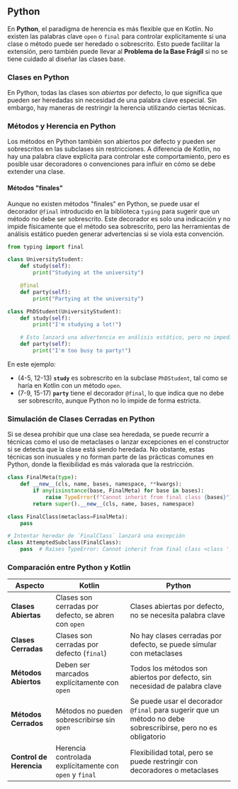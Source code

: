 

## Python

En **Python**, el paradigma de herencia es más flexible que en Kotlin. No existen las palabras clave `open` o `final` para controlar explícitamente si una clase o método puede ser heredado o sobrescrito. Esto puede facilitar la extensión, pero también puede llevar al **Problema de la Base Frágil** si no se tiene cuidado al diseñar las clases base.

### Clases en Python

En Python, todas las clases son *abiertas* por defecto, lo que significa que pueden ser heredadas sin necesidad de una palabra clave especial. Sin embargo, hay maneras de restringir la herencia utilizando ciertas técnicas.

### Métodos y Herencia en Python

Los métodos en Python también son abiertos por defecto y pueden ser sobrescritos en las subclases sin restricciones. A diferencia de Kotlin, no hay una palabra clave explícita para controlar este comportamiento, pero es posible usar decoradores o convenciones para influir en cómo se debe extender una clase.

#### Métodos "finales"

Aunque no existen métodos "finales" en Python, se puede usar el decorador `@final` introducido en la biblioteca `typing` para sugerir que un método no debe ser sobrescrito. Este decorador es solo una indicación y no impide físicamente que el método sea sobrescrito, pero las herramientas de análisis estático pueden generar advertencias si se viola esta convención.

```python showLineNumbers
from typing import final

class UniversityStudent:
    def study(self):
        print("Studying at the university")

    @final
    def party(self):
        print("Partying at the university")

class PhDStudent(UniversityStudent):
    def study(self):
        print("I'm studying a lot!")

    # Esto lanzará una advertencia en análisis estático, pero no impedirá la sobrescritura.
    def party(self):
        print("I'm too busy to party!")
```

En este ejemplo:
- (4-5, 12-13) **`study`** es sobrescrito en la subclase `PhDStudent`, tal como se haría en Kotlin con un método `open`.
- (7-9, 15-17) **`party`** tiene el decorador `@final`, lo que indica que no debe ser sobrescrito, aunque Python no lo impide de forma estricta.

### Simulación de Clases Cerradas en Python

Si se desea prohibir que una clase sea heredada, se puede recurrir a técnicas como el uso de metaclases o lanzar excepciones en el constructor si se detecta que la clase está siendo heredada. No obstante, estas técnicas son inusuales y no forman parte de las prácticas comunes en Python, donde la flexibilidad es más valorada que la restricción.

```python showLineNumbers
class FinalMeta(type):
    def __new__(cls, name, bases, namespace, **kwargs):
        if any(isinstance(base, FinalMeta) for base in bases):
            raise TypeError(f"Cannot inherit from final class {bases}")
        return super().__new__(cls, name, bases, namespace)

class FinalClass(metaclass=FinalMeta):
    pass

# Intentar heredar de `FinalClass` lanzará una excepción
class AttemptedSubclass(FinalClass):
    pass  # Raises TypeError: Cannot inherit from final class <class '__main__.FinalClass'>
```

### Comparación entre Python y Kotlin

| **Aspecto**                   | **Kotlin**                                       | **Python**                                       |
|-------------------------------|-------------------------------------------------|-------------------------------------------------|
| **Clases Abiertas**            | Clases son cerradas por defecto, se abren con `open` | Clases abiertas por defecto, no se necesita palabra clave |
| **Clases Cerradas**            | Clases son cerradas por defecto (`final`)       | No hay clases cerradas por defecto, se puede simular con metaclases |
| **Métodos Abiertos**           | Deben ser marcados explícitamente con `open`    | Todos los métodos son abiertos por defecto, sin necesidad de palabra clave |
| **Métodos Cerrados**           | Métodos no pueden sobrescribirse sin `open`     | Se puede usar el decorador `@final` para sugerir que un método no debe sobrescribirse, pero no es obligatorio |
| **Control de Herencia**        | Herencia controlada explícitamente con `open` y `final` | Flexibilidad total, pero se puede restringir con decoradores o metaclases |
